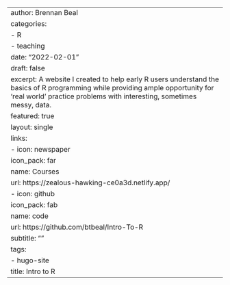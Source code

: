---
author: Brennan Beal
categories:
- R
- teaching
date: "2022-02-01"
draft: false
excerpt: A website I created to help early R users understand the basics of R programming while providing ample opportunity for 'real world' practice problems with interesting, sometimes messy, data.
featured: true
layout: single
links:
- icon: newspaper
  icon_pack: far
  name: Courses
  url: https://zealous-hawking-ce0a3d.netlify.app/
- icon: github
  icon_pack: fab
  name: code
  url: https://github.com/btbeal/Intro-To-R
subtitle: ""
tags:
- hugo-site
title: Intro to R
---
